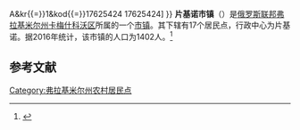 {{Infobox Settlement
| official_name = 片基诺市镇
| native_name = Муниципальное образование Пенкинское
| settlement_type = [[市镇|市镇]]
| subdivision_type = [[国家|国家]]
| subdivision_type1 = [[州_(俄罗斯)|州]]
| subdivision_type2 = [[区_(苏联)|区]]
| subdivision_name = {{RUS}}
| subdivision_name1 = [[弗拉基米尔州|弗拉基米尔州]]
| subdivision_name2 = [[卡梅什科沃区|卡梅什科沃区]]
| seat_type = 行政中心
| seat = 片基诺
| population_as_of=2016
| population_footnotes = <ref name=stat />
| population_total = 1402
| coordinates_display = inline,title
| latd = 56 | latm = 11 | lats = 32 | latNS = N
| longd = 40 | longm = 54 | longs = 58 | longEW = E
| timezone = [[莫斯科时间|MSK]]
| utc_offset = +3
| blank_name = [[俄罗斯市政土地区划代码|OKTMO编码]]
| blank_info = [http://classif.spb.ru/classificators/view/tma.php?st{{=}}A&kr{{=}}1&kod{{=}}17625424 17625424]
}}
'''片基诺市镇'''（{{lang-ru|Муниципальное образование Пенкинское}}）是[[俄罗斯联邦|俄罗斯联邦]][[弗拉基米尔州|弗拉基米尔州]][[卡梅什科沃区|卡梅什科沃区]]所属的一个[[市镇|市镇]]。其下辖有17个居民点，行政中心为片基诺。据2016年统计，该市镇的人口为1402人。<ref name=stat>{{cite web | url = http://www.gks.ru/free_doc/doc_2016/bul_dr/mun_obr2016.rar | title = Численность населения Российской Федерации по муниципальным образованиям на 1 января 2016 года | language = ru | accessdate = 2016-12-18 | archive-date = 2019-05-13 | archive-url = https://web.archive.org/web/20190513150350/http://www.gks.ru/free_doc/doc_2016/bul_dr/mun_obr2016.rar | dead-url = no }}</ref>

== 参考文献 ==
{{reflist}}

{{Russia-stub}}

[[Category:弗拉基米尔州农村居民点|Category:弗拉基米尔州农村居民点]]